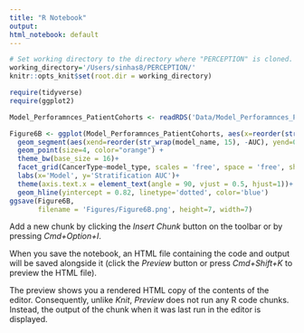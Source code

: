 ```yaml
---
title: "R Notebook"
output:
html_notebook: default
---
```


<!-- This script is designed to benchmark and compare the performance of the PERCEPTION algorithm with five different published predictors and three random models. The performance comparison is based on the prediction results from three clinical cohorts. The nine models considered in this script are as follows: -->

<!-- PERCEPTION -->
<!-- BeyondCell (state-of-the-model based on sc-expression) -->
<!-- ATLANTIS (state-of-the-art bulk-expression based model) -->
<!-- Pseudo-Bulk (pseudo-bulk-RNA-seq) -->
<!-- Mean Viability (mean viability across all single cells in a tumor sample) -->
<!-- Bulk-based-only PERCEPTION (not tuned on SC-expression) -->
<!-- Random Model 1 (shuffled viability labels) -->
<!-- Random Model 2 (random gene signatures) -->
<!-- Random Model 3 (random coefficients) -->
<!-- The performance metric used for the comparison is the Area Under the Curve (AUC) of the Receiver Operating Characteristic (ROC). This script will generate the AUC values for each of the nine models and display them in Figure 4B. Please note that running nine models for comparison can be computationally intensive and time-consuming. Due to this, only the AUC values are used to generate the figures. -->


```r
# Set working directory to the directory where "PERCEPTION" is cloned.
working_directory='/Users/sinhas8/PERCEPTION/'
knitr::opts_knit$set(root.dir = working_directory)
```

```r
require(tidyverse)
require(ggplot2)
```

```r
Model_Perforamnces_PatientCohorts <- readRDS('Data/Model_Perforamnces_PatientCohorts.RDS')
```


```r
Figure6B <- ggplot(Model_Perforamnces_PatientCohorts, aes(x=reorder(str_wrap(model_name, 15), -AUC), y=AUC))+
  geom_segment(aes(xend=reorder(str_wrap(model_name, 15), -AUC), yend=0)) +
  geom_point(size=4, color="orange") +
  theme_bw(base_size = 16)+
  facet_grid(CancerType~model_type, scales = 'free', space = 'free', shrink = T)+
  labs(x='Model', y='Stratification AUC')+
  theme(axis.text.x = element_text(angle = 90, vjust = 0.5, hjust=1))+
  geom_hline(yintercept = 0.82, linetype='dotted', color='blue')
ggsave(Figure6B,
       filename = 'Figures/Figure6B.png', height=7, width=7)
```
Add a new chunk by clicking the *Insert Chunk* button on the toolbar or by pressing *Cmd+Option+I*.

When you save the notebook, an HTML file containing the code and output will be saved alongside it (click the *Preview* button or press *Cmd+Shift+K* to preview the HTML file). 

The preview shows you a rendered HTML copy of the contents of the editor. Consequently, unlike *Knit*, *Preview* does not run any R code chunks. Instead, the output of the chunk when it was last run in the editor is displayed.

